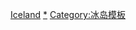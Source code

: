 {{Navbox
|name = 冰岛总理
|title = [[冰岛]][[政府首脑]]
|state = {{{state|autocollapse}}}
|listclass=hlist

|group1 = [[冰島王國]][[首相]]<br />（1918–1944）
|list1 = [[约恩·马格努松]]{{to}}[[西居尔苏尔·埃格尔兹]]{{to}}[[约恩·马格努松]]{{to}}''[[马格努斯·古德蒙德松]]（代）''{{to}}[[约恩·索尔拉克松]]{{to}}[[特里格维·索尔哈尔松]]{{to}}[[奥斯吉尔·奥斯吉尔松]]{{to}}[[赫尔曼·约纳松]]{{to}}[[奥拉维尔·托尔斯]]{{to}}[[比约恩·托达尔松]]

|group2 = [[冰岛|冰岛共和国]][[冰岛总理列表|总理]]<br />（1944年至今）
|list2 = [[奥拉维尔·托尔斯]]{{to}}[[斯蒂芬·约翰·斯蒂芬松|斯蒂芬·J·斯蒂芬松]]{{to}}[[奥拉维尔·托尔斯]]{{to}}[[斯泰因格里穆尔·斯泰因索尔松]]{{to}}[[奥拉维尔·托尔斯]]{{to}}[[赫尔曼·约纳松]]{{to}}[[埃米尔·约纳松]]{{to}}[[奥拉维尔·托尔斯]]{{to}}[[布亚尼·本尼迪克特松]]{{to}}[[奥拉维尔·托尔斯]]{{to}}[[布亚尼·本尼迪克特松]]{{to}}[[约翰·哈夫斯泰因]]{{to}}[[奥拉维尔·约翰内松]]{{to}}[[盖尔·哈德格里姆松]]{{to}}[[奥拉维尔·约翰内松]]{{to}}[[本尼迪克特·格隆达尔]]{{to}}[[古纳尔·托罗德森]]{{to}}[[斯坦格里姆·赫尔曼松]]{{to}}[[索尔斯泰因·帕尔松]]{{to}}[[斯坦格里姆·赫尔曼松]]{{to}}[[达维兹·奥德松]]{{to}}[[哈尔多尔·奥斯格里姆松]]{{to}}[[盖尔·哈尔德]]{{to}}[[约翰娜·西于尔扎多蒂]]{{to}}[[西格蒙杜爾·戴維·貢勞格松]]{{to}}[[西于聚尔·英伊·约翰森]]{{to}}[[布亞尼·本尼迪克特松 (1970年)|布亞尼·本尼迪克特松]]{{to}}[[卡特琳·雅各布斯多蒂爾]]

}}<noinclude>

{{collapsible option}}

[[Category:政府首脑导航模板|Iceland]]
[[Category:冰岛总理|*]]
[[Category:冰岛模板]]
</noinclude>